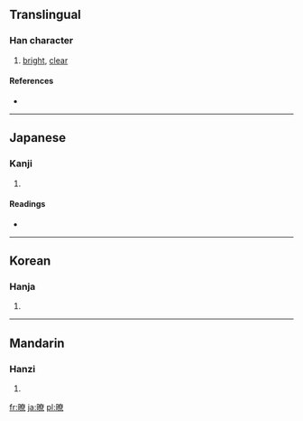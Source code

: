 {{also|瞭}}
==Translingual==

===Han character===
{{Han char|rn=72|rad=日|as=12|sn=16|four=6409<sub>6</sub>|canj=日大金火 (AKCF)}}

# [[bright]], [[clear]]

====References====
* {{Han ref|kx=0499.370|dkj=14148|dj=0869.080|hdz=21536.030|uh=66B8|ud=26296|bh=BEE9|bd=48873}}

----

==Japanese==

===Kanji===
{{ja-kanji|grade=|rs=日12}}

# {{defn|Japanese|sort=日12}}

====Readings====
* {{ja-readings|on=[[りょう]] (ryō)|kun=[[あきらか]] (akiraka)}}

----

==Korean==

===Hanja===
{{ko-hanja|hangeul=료>요|eumhun=|rv=ryo>yo|mr=ryo>yo|y=lyo>yo}}

# {{defn|Korean|sort=日12}}

----

==Mandarin==

===Hanzi===
{{cmn-hanzi|pin=[[liáo]] ([[liao2]])|wg=liao<sup>2</sup>}}

# {{defn|Mandarin|sort=日12}}

[[fr:暸]]
[[ja:暸]]
[[pl:暸]]